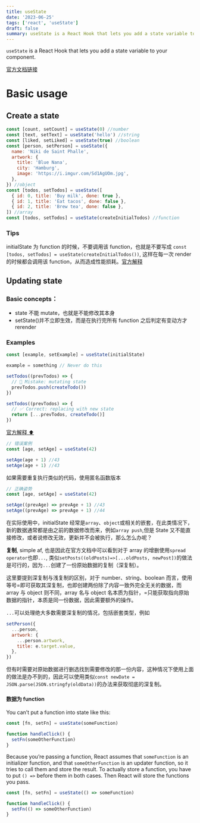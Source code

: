 ```yaml
---
title: useState
date: '2023-06-25'
tags: ['react', 'useState']
draft: false
summary: useState is a React Hook that lets you add a state variable to your component.
---
```


`useState` is a React Hook that lets you add a state variable to your component.

[官方文档链接](https://react.dev/reference/react/useState#usestate)

# Basic usage

## Create a state

```jsx
const [count, setCount] = useState(0) //number
const [text, setText] = useState('hello') //string
const [liked, setLiked] = useState(true) //boolean
const [person, setPerson] = useState({
  name: 'Niki de Saint Phalle',
  artwork: {
    title: 'Blue Nana',
    city: 'Hamburg',
    image: 'https://i.imgur.com/Sd1AgUOm.jpg',
  },
}) //object
const [todos, setTodos] = useState([
  { id: 0, title: 'Buy milk', done: true },
  { id: 1, title: 'Eat tacos', done: false },
  { id: 2, title: 'Brew tea', done: false },
]) //array
const [todos, setTodos] = useState(createInitialTodos) //function
```

### Tips

initialState 为 function 的时候，不要调用该 function，也就是不要写成 `const [todos, setTodos] = useState(createInitialTodos())`, 这样在每一次 render 的时候都会调用该 function，从而造成性能损耗。[官方解释](https://react.dev/reference/react/useState#avoiding-recreating-the-initial-state)

## Updating state

### Basic concepts：

- state 不能 mutate，也就是不能修改其本身
- setState()并不立即生效，而是在执行完所有 function 之后判定有变动方才 rerender

### Examples

```jsx
const [example, setExample] = useState(initialState)

example = something // Never do this
```

```jsx
setTodos((prevTodos) => {
  // 🚩 Mistake: mutating state
  prevTodos.push(createTodo())
})

setTodos((prevTodos) => {
  // ✅ Correct: replacing with new state
  return [...prevTodos, createTodo()]
})
```

[官方解释 ⬆](https://react.dev/reference/react/useState#my-initializer-or-updater-function-runs-twice)

```jsx
// 错误案例
const [age, setAge] = useState(42)

setAge(age + 1) //43
setAge(age + 1) //43
```

如果需要重复执行类似的代码，使用匿名函数版本

```jsx
// 正确姿势
const [age, setAge] = useState(42)

setAge((prevAge) => prevAge + 1) //43
setAge((prevAge) => prevAge + 1) //44
```

在实际使用中，initialState 经常是`array`、`object`或相关的嵌套，在此类情况下，新的数据通常都是由之前的数据修改而来，例如`array push`,但是 State 又不能直接修改，或者说修改无效，更新并不会被执行，那么怎么办呢？

**复制**, simple af, 也是因此在官方文档中可以看到对于 array 的增删使用`spread operator`也即`...`, 类似`setPosts((oldPosts)=>[...oldPosts, newPost])`的做法是可行的，因为`...`创建了一份原始数据的复制（深复制）。

这里要提到深复制与浅复制的区别，对于 number、string、boolean 而言，使用等号=即可获取其深复制，也即创建两份除了内容一致外完全无关的数据，而 array 与 object 则不同，array 名与 object 名本质为指针，=只能获取指向原始数据的指针，本质是同一份数据，因此需要额外的操作。

`...`可以处理绝大多数需要深复制的情况，包括嵌套类型，例如

```jsx
setPerson({
  ...person,
  artwork: {
    ...person.artwork,
    title: e.target.value,
  },
})
```

但有时需要对原始数据进行删选找到需要修改的那一份内容，这种情况下使用上面的做法是办不到的，因此可以使用类似`const newDate = JSON.parse(JSON.stringfy(oldData))`的办法来获取彻底的深复制。

#### 数据为 function

You can’t put a function into state like this:

```jsx
const [fn, setFn] = useState(someFunction)

function handleClick() {
  setFn(someOtherFunction)
}
```

Because you’re passing a function, React assumes that `someFunction` is an initializer function, and that `someOtherFunction` is an updater function, so it tries to call them and store the result. To actually store a function, you have to put `() =>` before them in both cases. Then React will store the functions you pass.

```jsx
const [fn, setFn] = useState(() => someFunction)

function handleClick() {
  setFn(() => someOtherFunction)
}
```
